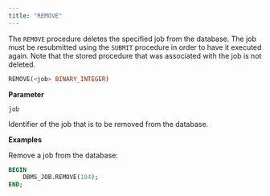 ```yaml
---
title: "REMOVE"
---
```


The `REMOVE` procedure deletes the specified job from the database. The job must be resubmitted using the `SUBMIT` procedure in order to have it executed again. Note that the stored procedure that was associated with the job is not deleted.

```sql
REMOVE(<job> BINARY_INTEGER)
```

**Parameter**

`job`

 Identifier of the job that is to be removed from the database.

**Examples**

Remove a job from the database:

```sql
BEGIN
    DBMS_JOB.REMOVE(104);
END;
```
